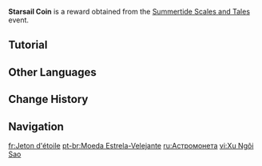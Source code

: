 {{Item Infobox
|id           = 000176
|image        = Item Starsail Coin.png
|type         = Event Currencies
|group        = Event Items
|event        = Summertide Scales and Tales
|quality      = 3
|description  = A custom coin with a starry emblem carved into it. Exquisitely crafted, it seems to carry the blessings of the one who made it. And who knows? Perhaps good things will come when you use it!<br>You can use it to obtain fairytale figurines from Fantastical Fabricators in the "Summertide Scales and Tales" event.
|source1      = Obtained from during the [[Summertide Scales and Tales]] Event
}}
'''Starsail Coin''' is a reward obtained from the [[Summertide Scales and Tales]] event.

==Tutorial==
{{Tutorial
|text1    = Take part in "Mosaic of Moments" to obtain Starsail Coins that can be used in Figurine Fabrication to create all sorts of Figurines.<br>After you have used enough Fabrication chances, you can even obtain materials as rewards.
|image1   = Tutorial Fabricating.png
}}

==Other Languages==
{{Other Languages
|en       = Starsail Coin
|zhs      = 星游币
|zhs_rm   = 
|zht      = 星遊幣
|zht_rm   = 
|zh_tl    = 
|ja       = 星旅コイン
|ja_rm    = Seiryo Koin{{Assumed}}
|ja_tl    = Starsail Coin
|ko       = 별 코인
|ko_rm    = 
|ko_tl    = 
|es       = Moneda viajestelar
|es_tl    = Startrip Coin
|fr       = Jeton d'étoile
|fr_tl    = Star Token
|ru       = Астромонета
|ru_tl    = Astrocoin
|th       = เหรียญเส้นทางดารา
|th_rm    = 
|th_tl    = 
|vi       = Xu Ngôi Sao
|vi_tl    = 
|de       = Sternwanderungsmünze
|de_tl    = Star-Wandering Coin
|id       = Starsail Coin
|pt       = Moeda Estrela-Velejante
|pt_tl    = 
|tr       = Yıldız Yelkeni Parası
|tr_tl    = 
|it       = Moneta Velastella
|it_tl    = 
}}

==Change History==
{{Change History|4.8}}

==Navigation==
{{Precious Navbox|Currency}}

[[fr:Jeton d'étoile]]
[[pt-br:Moeda Estrela-Velejante]]
[[ru:Астромонета]]
[[vi:Xu Ngôi Sao]]